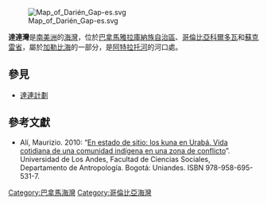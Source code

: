 {{coord|9|25|42|N|77|3|40|W|display=title}}

[[Image:Map_of_Darién_Gap-es.svg|thumb]]

'''達連灣'''是[[南美洲|南美洲]]的[[海灣|海灣]]，位於[[巴拿馬|巴拿馬]][[雅拉庫納族自治區|雅拉庫納族自治區]]、[[哥倫比亞|哥倫比亞]][[科爾多瓦|科爾多瓦]]和[[蘇克雷省|蘇克雷省]]，屬於[[加勒比海|加勒比海]]的一部分，是[[阿特拉托河|阿特拉托河]]的河口處。

== 參見 ==

* [[达连计划|達連計劃]]

== 參考文獻 ==
* Alí, Maurizio. 2010: “[https://web.archive.org/web/20110707052808/http://ediciones.uniandes.edu.co/index.php?Itemid=83&option=com_zoo&view=item&category_id=16&item_id=2103 En estado de sitio: los kuna en Urabá. Vida cotidiana de una comunidad indígena en una zona de conflicto]”. Universidad de Los Andes, Facultad de Ciencias Sociales, Departamento de Antropología. Bogotá: Uniandes. ISBN 978-958-695-531-7.

{{Panama-geo-stub}}
{{Colombia-geo-stub}}

[[Category:巴拿馬海灣|Category:巴拿馬海灣]]
[[Category:哥倫比亞海灣|Category:哥倫比亞海灣]]